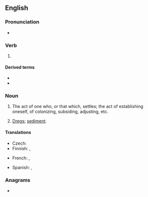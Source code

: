 ==English==

===Pronunciation===
* {{audio|en-us-settling.ogg|Audio (US)|lang=en}}

===Verb===
{{wikipedia}}
{{head|en|verb form}}

# {{present participle of|settle|lang=en|nocat=1}}

====Derived terms====
* {{l|en|settling basin}}
* {{l|en|settling tank}}

===Noun===
{{en-noun}}

# The act of one who, or that which, settles; the act of establishing oneself, of colonizing, subsiding, adjusting, etc.
# {{lb|en|usually|in the plural}} [[dregs|Dregs]]; [[sediment]].

====Translations====
{{trans-top|dregs}}
* Czech: {{t|cs|sedlina|f}}
* Finnish: {{t+|fi|sakka}}, {{t|fi|saos}}
{{trans-mid}}
* French: {{t+|fr|sédimentation|f}}, {{t+|fr|sédiments|m-p}}
{{trans-bottom}}

{{checktrans-top}}
* Spanish: {{t+|es|decantación|f}}, {{t+|es|concho|m}}
{{trans-mid}}
{{trans-bottom}}

===Anagrams===
* {{anagrams|en|a=egilnstt|ettlings|glittens|lettings}}